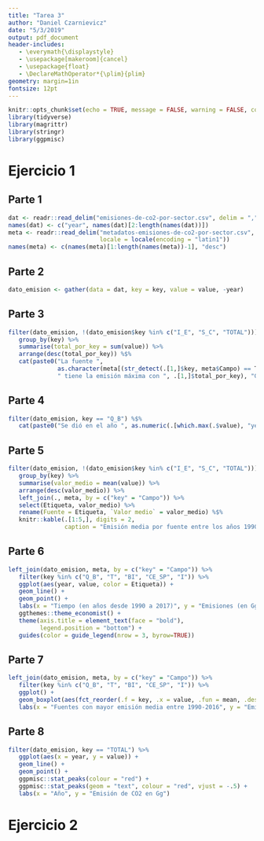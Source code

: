 ```yaml
---
title: "Tarea 3"
author: "Daniel Czarnievicz"
date: "5/3/2019"
output: pdf_document
header-includes:
   - \everymath{\displaystyle}
   - \usepackage[makeroom]{cancel}
   - \usepackage{float}
   - \DeclareMathOperator*{\plim}{plim}
geometry: margin=1in
fontsize: 12pt
---
```


```r
knitr::opts_chunk$set(echo = TRUE, message = FALSE, warning = FALSE, comment = "")
library(tidyverse)
library(magrittr)
library(stringr)
library(ggpmisc)
```

# Ejercicio 1

## Parte 1

```r
dat <- readr::read_delim("emisiones-de-co2-por-sector.csv", delim = ",")
names(dat) <- c("year", names(dat)[2:length(names(dat))])
meta <- readr::read_delim("metadatos-emisiones-de-co2-por-sector.csv", delim = ";",
                          locale = locale(encoding = "latin1"))
names(meta) <- c(names(meta)[1:length(names(meta))-1], "desc")
```

## Parte 2

```r
dato_emision <- gather(data = dat, key = key, value = value, -year)
```

## Parte 3

```r
filter(dato_emision, !(dato_emision$key %in% c("I_E", "S_C", "TOTAL"))) %>% 
   group_by(key) %>% 
   summarise(total_por_key = sum(value)) %>% 
   arrange(desc(total_por_key)) %$% 
   cat(paste0("La fuente ", 
              as.character(meta[(str_detect(.[1,]$key, meta$Campo) == T), "Etiqueta"]),
              " tiene la emisión máxima con ", .[1,]$total_por_key), "Gg de CO2.")
```

## Parte 4

```r
filter(dato_emision, key == "Q_B") %$% 
   cat(paste0("Se dió en el año ", as.numeric(.[which.max(.$value), "year"]), "."))
```

## Parte 5

```r
filter(dato_emision, !(dato_emision$key %in% c("I_E", "S_C", "TOTAL"))) %>% 
   group_by(key) %>% 
   summarise(valor_medio = mean(value)) %>% 
   arrange(desc(valor_medio)) %>% 
   left_join(., meta, by = c("key" = "Campo")) %>% 
   select(Etiqueta, valor_medio) %>% 
   rename(Fuente = Etiqueta, `Valor medio` = valor_medio) %$% 
   knitr::kable(.[1:5,], digits = 2, 
                caption = "Emisión media por fuente entre los años 1990 y 2017 (cinco fuentes principales) en Gg de CO2.")
```

## Parte 6

```r
left_join(dato_emision, meta, by = c("key" = "Campo")) %>% 
   filter(key %in% c("Q_B", "T", "BI", "CE_SP", "I")) %>% 
   ggplot(aes(year, value, color = Etiqueta)) +
   geom_line() +
   geom_point() +
   labs(x = "Tiempo (en años desde 1990 a 2017)", y = "Emisiones (en Gg de CO2)", color = NULL) +
   ggthemes::theme_economist() +
   theme(axis.title = element_text(face = "bold"),
         legend.position = "bottom") +
   guides(color = guide_legend(nrow = 3, byrow=TRUE))
```

## Parte 7

```r
left_join(dato_emision, meta, by = c("key" = "Campo")) %>% 
   filter(key %in% c("Q_B", "T", "BI", "CE_SP", "I")) %>% 
   ggplot() +
   geom_boxplot(aes(fct_reorder(.f = key, .x = value, .fun = mean, .desc = TRUE), value, group = Etiqueta)) +
   labs(x = "Fuentes con mayor emisión media entre 1990-2016", y = "Emisión de CO2 en Gg")
```

\newpage

## Parte 8

```r
filter(dato_emision, key == "TOTAL") %>% 
   ggplot(aes(x = year, y = value)) +
   geom_line() +
   geom_point() +
   ggpmisc::stat_peaks(colour = "red") +
   ggpmisc::stat_peaks(geom = "text", colour = "red", vjust = -.5) +
   labs(x = "Año", y = "Emisión de CO2 en Gg")
```

\newpage

# Ejercicio 2





